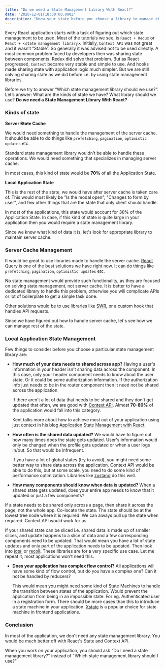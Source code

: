 ```yaml
---
title: "Do we need a State Management Library With React?"
date: "2020-12-01T18:30:00.000Z"
description: "Know your state before you choose a library to manage it!"
---
```


Every React application starts with a task of figuring out which state
management to be used. Most of the tutorials we see, is `React + Redux` or
`React + <state management library>`. Initially, `Context API` was not great and
it wasn’t “Stable”. So generally it was advised not to be used directly. A most
common problem faced by developers then was sharing state between components.
Redux did solve that problem. But as React progressed, `Context` became very
stable and simple to use. And hooks made sharing state with application logic
much simpler. But we are still solving sharing state as we did before i.e. by
using state management libraries.

Before we try to answer “Which state management library should we use?“. Let’s
answer: What are the kinds of state we have? What library should we use? **Do we
need a State Management Library With React?**

### Kinds of state

**Server ~~State~~ Cache**

We would need something to handle the management of the server cache. It should
be able to do things like `prefetching`, `pagination`, `optimistic updates` etc.

Standard state management library wouldn't be able to handle these operations.
We would need something that specializes in managing server cache.

In most cases, this kind of state would be **70%** of all the Application State.

**Local Application State**

This is the rest of the state, we would have after server cache is taken care
of. This would most likely be "Is the modal open", "Changes to form by user",
and few other things that are the state that only client should handle.

In most of the applications, this state would account for 30% of the Application
State. In case, if this kind of state is quite large in your application then
you would require a state management library.

Since we know what kind of data it is, let's look for appropriate library to
maintain server cache.

### Server Cache Management

It would be great to use libraries made to handle the server cache.
[React Query](https://github.com/tannerlinsley/react-query) is one of the best
solutions we have right now. It can do things like `prefetching`, `pagination`,
`optimistic updates` etc.

No state management would provide such functionality, as they are focused on
solving state management, not server cache. It is better to have a dedicated
library to handle this problem, otherwise you will complicate APIs or lot of
boilerplate to get a simple task done.

Other solutions would be to use libraries like
[SWR](https://github.com/vercel/swr), or a custom hook that handles API
requests.

Since we have figured out how to handle server cache, let's see how we can
manage rest of the state.

### Local Application State Management

Few things to consider before you choose a particular state management library
are:

- **How much of your data needs to shared across app?** Having a user's
  information in your header isn't sharing data across the component. In this
  case, only your header component needs to know about the user state. Or it
  could be some authorization information. If the authorization info just needs
  to be in the router component then it need not be shared across the
  application.

  If there aren't a lot of data that needs to be shared and they don't get
  updated that often, we are good with
  [Context API](https://reactjs.org/docs/context.html). Almost **70-80%** of the
  application would fall into this category.

  Kent talks more about how to achieve most out of your application using just
  context in his blog
  [Application State Management with React](https://kentcdodds.com/blog/application-state-management-with-react/).

- **How often is the shared data updated?** We would have to figure out how many
  times does the state gets updated. User's information would only be changed
  when the profile gets updated or when a user logs in/out. So that would be
  infrequent.

  If you have a lot of global states (try to avoid), you might need some better
  way to share data across the application. Context API would be able to do
  this, but at some scale, you need to do some kind of performance optimization.
  Libraries like [zustand](https://github.com/pmndrs/zustand) do this well.

- **How many components should know when data is updated?** When a shared state
  gets updated, does your entire app needs to know that it updated or just a few
  components?

If a state needs to be shared only across a page, then share it across the page,
not the whole app. Co-locate the state. The state should be at the lowest tree
node where it is required. We can always pull up the state when required.
Context API would work for us.

If your shared state can be sliced i.e. shared data is made up of smaller
slices, and update happens to a slice of data and a few corresponding components
need to be updated. That would mean you have a lot of state updates and only
part of the application needs to be updated. Then look into
[jotai](https://github.com/pmndrs/jotai) or [recoil](https://recoiljs.org/).
These libraries are for a very specific use case. Let me repeat it, most
applications won't need this.

- **Does your application has complex flow control?** All applications will have
  some kind of flow control, but do you have a complex one? Can it not be
  handled by reducers?

  This would mean you might need some kind of State Machines to handle the
  transition between states of the application. Would prevent the application
  from being in an impossible state. For eg. Authenticated user in a
  registration form. There should be more cases than this to introduce a state
  machine in your application. [Xstate](https://xstate.js.org/) is a popular
  choice for state machine in frontend applications.

### Conclusion

In most of the application, we don't need any state management library. You
would be much better off with React's State and Context API.

When you work on your application, you should ask "Do I need a state management
library?" instead of "Which state management library should I use?"
